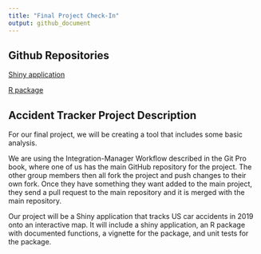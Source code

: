 ```yaml
---
title: "Final Project Check-In"
output: github_document
---
```



## Github Repositories

[Shiny application](https://github.com/ahvickers/accident_shiny_project)

[R package](https://github.com/ahvickers/accidenttracker)

## Accident Tracker Project Description

For our final project, we will be creating a tool that includes some basic analysis.

We are using the Integration-Manager Workflow described in the Git Pro book, where one of us has the main GitHub repository for the project. The other group members then all fork the project and push changes to their own fork. Once they have something they want added to the main project, they send a pull request to the main repository and it is merged with the main repository.

Our project will be a Shiny application that tracks US car accidents in 2019 onto an interactive map. It will include a shiny application, an R package with documented functions, a vignette for the package, and unit tests for the package.

